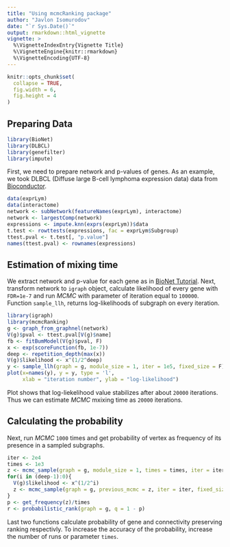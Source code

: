 ```yaml
---
title: "Using mcmcRanking package"
author: "Javlon Isomurodov"
date: "`r Sys.Date()`"
output: rmarkdown::html_vignette
vignette: >
  %\VignetteIndexEntry{Vignette Title}
  %\VignetteEngine{knitr::rmarkdown}
  %\VignetteEncoding{UTF-8}
---
```


```r
knitr::opts_chunk$set(
  collapse = TRUE,
  fig.width = 6,
  fig.height = 4
)
```

## Preparing Data

```r
library(BioNet)
library(DLBCL)
library(genefilter)
library(impute)
```

First, we need to prepare network and p-values of genes. As an example, we took DLBCL (Diffuse large B-cell lymphoma expression data) data from [Bioconductor](https://bioconductor.org/packages/release/data/experiment/html/DLBCL.html).

```r
data(exprLym)
data(interactome)
network <- subNetwork(featureNames(exprLym), interactome)
network <- largestComp(network)
expressions <- impute.knn(exprs(exprLym))$data
t.test <- rowttests(expressions, fac = exprLym$Subgroup)
ttest.pval <- t.test[, "p.value"]
names(ttest.pval) <- rownames(expressions)
```

## Estimation of mixing time

We extract network and p-value for each gene as in [BioNet Tutorial](https://bioconductor.org/packages/release/bioc/html/BioNet.html). Next, transform network to `igraph` object, calculate likelihood of every gene with `FDR=1e-7` and run *MCMC* with parameter of iteration equal to `100000`. Function `sample_llh`, returns log-likelihoods of subgraph on every iteration.

```r
library(igraph)
library(mcmcRanking)
g <- graph_from_graphnel(network)
V(g)$pval <- ttest.pval[V(g)$name]
fb <- fitBumModel(V(g)$pval, F)
x <- exp(scoreFunction(fb, 1e-7))
deep <- repetition_depth(max(x))
V(g)$likelihood <- x^(1/2^deep)
y <- sample_llh(graph = g, module_size = 1, iter = 1e5, fixed_size = F)
plot(x=names(y), y = y, type = 'l',
     xlab = "iteration number", ylab = "log-likelihood")
```

Plot shows that log-liekelihood value stabilizes after about `20000` iterations. Thus we can estimate *MCMC* mxixing time as `20000` iterations.

## Calculating the probability

Next, run *MCMC* `1000` times and get probability of vertex as frequency of its presence  in a sampled subgraphs.

```r
iter <- 2e4
times <- 1e3
z <- mcmc_sample(graph = g, module_size = 1, times = times, iter = iter, fixed_size = F)
for(i in (deep-1):0){
  V(g)$likelihood <- x^(1/2^i)
  z <- mcmc_sample(graph = g, previous_mcmc = z, iter = iter, fixed_size = F)
}
p <- get_frequency(z)/times
r <- probabilistic_rank(graph = g, q = 1 - p)
```

Last two functions calculate probability of gene and connectivity preserving ranking respectivly. To increase the accuracy of the probability, increase the number of runs or parameter `times`.  
